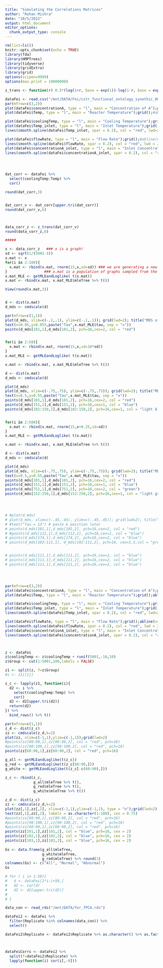 ```yaml
---
title: "Simulating the Correlations Matrices"
author: "Rohan Mishra"
date: "10/5/2022"
output: html_document
editor_options: 
  chunk_output_type: console
---
```


```r

rm(list=ls())
knitr::opts_chunk$set(echo = TRUE)
library(fda)
library(HMPTrees)
library(tidyverse)
library(gridExtra)
library(grid)
options(scipen=9999)
options(max.print = 10000000) 

z_trans <- function(r) 0.5*(log(1+r, base = exp(1))-log(1-r, base = exp(1))) 

```



```r

dataFei <- read.csv("/mnt/DATA/Fei/cstr_functional_ontology_synethic_08242022.csv") 
par(mfrow=c(3,2))
plot(dataFei$concentrationA, type = "l", main = "Concentration of A");grid();#abline(v=seq(0,5000,by=50)); 
plot(dataFei$Temp, type = "l", main = "Reactor Temperature");grid();#abline(v=seq(0,5000,by=50))

plot(dataFei$coolingTemp, type = "l", main = "Cooling Temperature");grid();#abline(v=seq(0,5000,by=50))
plot(dataFei$Temp_inlet, type = "l", main = "Inlet Temperature");grid();#abline(v=seq(0,5000,by=50))
lines(smooth.spline(dataFei$Temp_inlet, spar = 0.2), col = "red", lwd=2)

plot(dataFei$flowRate, type = "l", main = "Flow Rate");grid();#abline(v=seq(0,5000,by=50))
lines(smooth.spline(dataFei$flowRate, spar = 0.2), col = "red", lwd = 2)
plot(dataFei$concentrationA_inlet, type = "l", main = "Inlet Concentration of A");grid();#abline(v=seq(0,5000,by=50))
lines(smooth.spline(dataFei$concentrationA_inlet, spar = 0.2), col = "red", lwd = 2)




dat_corr <- dataFei %>%
  select(coolingTemp:Temp) %>%
  cor()

round(dat_corr,3)


dat_corr_v <- dat_corr[upper.tri(dat_corr)] 
round(dat_corr_v,6)



data_corr_z <- z_trans(dat_corr_v)
round(data_corr_z,6)

#####

x <- data_corr_z   ### x is a graph!
sd <- sqrt(1/(5001-3))
x.mat <- x
for(i in 2:100){
  x.mat <- rbind(x.mat, rnorm(15,x,sd=sd)) ### we are generating a new graph in this line
}                 ### x.mat is a population of graphs sampled from the dist of the first x.mat
x.mat_MLE <- getMLEandLoglike( t(x.mat))
x.mat <- rbind(x.mat, x.mat_MLE$mleTree %>% t())

View(round(x.mat,3))


d <- dist(x.mat)
d_mds <- cmdscale(d)

par(mfrow=c(1,1))
plot(d_mds, xlim=c(-.1,.1), ylim=c(-.1,.1)); grid(lwd=2); title("MDS of first 100 graphs & G-Star")
text(x=0.05,y=0.055,paste("Tau",x.mat_MLE$tau, sep = "="))
points(d_mds[101,1],d_mds[101,2], pch=16,cex=2, col = "red")


for(i in 2:50){
  x.mat <- rbind(x.mat, rnorm(15,x,sd=10*sd))
}
x.mat_MLE <- getMLEandLoglike( t(x.mat))

x.mat <- rbind(x.mat, x.mat_MLE$mleTree %>% t())

d <- dist(x.mat)
d_mds <- cmdscale(d)

plot(d_mds)
plot(d_mds, xlim=c(-.75,.75), ylim=c(-.75,.75)); grid(lwd=2); title("MDS 150 Graphs & Different G-Stars")
text(x=0.5,y=0.55,paste("Tau",x.mat_MLE$tau, sep = "="))
points(d_mds[101,1],d_mds[101,2], pch=16,cex=2, col = "red")
points(d_mds[151,1],d_mds[151,2], pch=16,cex=1, col = "blue")
points(d_mds[102:150,1],d_mds[102:150,2], pch=16,cex=1, col = "light blue")


for(i in 2:500){
  x.mat <- rbind(x.mat, rnorm(15,x+0.25,sd=sd))
}
x.mat_MLE <- getMLEandLoglike( t(x.mat))

x.mat <- rbind(x.mat, x.mat_MLE$mleTree %>% t())

d <- dist(x.mat)
d_mds <- cmdscale(d)

plot(d_mds)
plot(d_mds, xlim=c(-.75,.75), ylim=c(-.75,.75)); grid(lwd=2); title("MDS 250 Graphs & Different G-Stars")
text(x=0.5,y=0.55,paste("Tau",x.mat_MLE$tau, sep = "="))
points(d_mds[101,1],d_mds[101,2], pch=16,cex=2, col = "red")
points(d_mds[151,1],d_mds[151,2], pch=16,cex=1, col = "blue")
points(d_mds[751,1],d_mds[751,2], pch=16,cex=2, col = "green")
points(d_mds[152:250,1],d_mds[152:250,2], pch=16,cex=1, col = "light green")




# #plot(d_mds)
# plot(d_mds, xlim=c(-.45,.45), ylim=c(-.45,.45)); grid(lwd=2); title("MDS of first 100 graphs & G-Star")
# #text("Tau = 13") # paste & position later
# points(d_mds[101,1],d_mds[101,2], pch=16,cex=2, col = "red")
# #points(d_mds[112,1],d_mds[112,2], pch=16,cex=1, col = "blue")
# points(d_mds[174,1],d_mds[174,2], pch=16,cex=2, col = "blue")
# points(d_mds[102:111,1], d_mds[102:111,2], pch=16, cex=1.5,col = "green")


# points(d_mds[111,1],d_mds[111,2], pch=16,cex=2, col = "blue")
# points(d_mds[111,1],d_mds[111,2], pch=16,cex=2, col = "blue")
# points(d_mds[111,1],d_mds[111,2], pch=16,cex=2, col = "blue")





```

```r

par(mfrow=c(3,2))
plot(dataFei$concentrationA, type = "l", main = "Concentration of A");grid();abline(v=seq(0,5000,by=50)); 
plot(dataFei$Temp, type = "l", main = "Reactor Temperature");grid();abline(v=seq(0,5000,by=50))

plot(dataFei$coolingTemp, type = "l", main = "Cooling Temperature");grid();abline(v=seq(0,5000,by=50))
plot(dataFei$Temp_inlet, type = "l", main = "Inlet Temperature");grid();abline(v=seq(0,5000,by=50))
lines(smooth.spline(dataFei$Temp_inlet, spar = 0.2), col = "red", lwd=2)

plot(dataFei$flowRate, type = "l", main = "Flow Rate");grid();abline(v=seq(0,5000,by=50))
lines(smooth.spline(dataFei$flowRate, spar = 0.2), col = "red", lwd = 2)
plot(dataFei$concentrationA_inlet, type = "l", main = "Inlet Concentration of A");grid();abline(v=seq(0,5000,by=50))
lines(smooth.spline(dataFei$concentrationA_inlet, spar = 0.2), col = "red", lwd = 2)



z <- dataFei
z$coolingTemp <- z$coolingTemp + runif(5001,-10,10)
z$Group <- cut(1:5001,100,labels = FALSE)

z1 <- split(z, f=z$Group)
#i <- z1[[1]]

z_c <- lapply(z1, function(i){
  d2 <- i %>%
    select(coolingTemp:Temp) %>%
    cor()
  d2 <- d2[upper.tri(d2)]
  return(d2)
}) %>%
  bind_rows() %>% t()

par(mfrow=c(1,1))
z_d <- dist(z_c)
zz <- cmdscale(z_d,k=2)
plot(zz, xlim=c(-1,1),ylim=c(-1,1));grid(lwd=2)
#points(zz[80:90,1],zz[80:90,2], col = "red", pch=16)
#points(zz[90:100,1],zz[90:100,2], col = "red", pch=16)
points(zz[60:90,1],zz[60:90,2], col = "red", pch=16)

g_all <- getMLEandLoglike(t(z_c))
g_red <- getMLEandLoglike(t(z_c[60:90,]))
g_white <- getMLEandLoglike(t(z_c[-c(60:90),]))

z_c <- rbind(z_c,
             g_all$mleTree %>% t(),
             g_red$mleTree %>% t(),
             g_white$mleTree %>% t())

z_d <- dist(z_c)
zz <- cmdscale(z_d,k=2)
plot(zz[,1],zz[,2], xlim=c(-1,1),ylim=c(-1,1), type = "n");grid(lwd=2)
text(zz[,1],zz[,2], labels = as.character(1:100), cex = 0.75)
#points(zz[80:90,1],zz[80:90,2], col = "red", pch=16)
#points(zz[90:100,1],zz[90:100,2], col = "red", pch=16)
#points(zz[60:90,1],zz[60:90,2], col = "red", pch=16)
points(zz[101,1],zz[101,2], col = "blue", pch=16, cex = 2)
points(zz[102,1],zz[102,2], col = "blue", pch=16, cex = 2)
points(zz[103,1],zz[103,2], col = "blue", pch=16, cex = 2)
 
Gs <- data.frame(g_all$mleTree,
                 g_white$mleTree,
                 g_red$mleTree) %>% round(3)
colnames(Gs) <- c("All", "Normal", "Abnormal")
Gs

# for ( i in 1:50){
#   d <- dataFei[1*i:i+50,]
#   d2 <- cor(d)
#   d2 <- d2[upper.tri(d2)]
#   
# }


```





```r

data_con <- read_rds("/mnt/DATA/for_fPCA.rds")

dataFei2 <- dataFei %>%
  filter(Replicate %in% colnames(data_con)) %>%
  select()

dataFei2$Replicate <- dataFei2$Replicate %>% as.character() %>% as.factor()



dataFeiCorrs <- dataFei2 %>%
  split(f=dataFei2$Replicate) %>%
  lapply(function(i) cor(i[,-8]))



```

